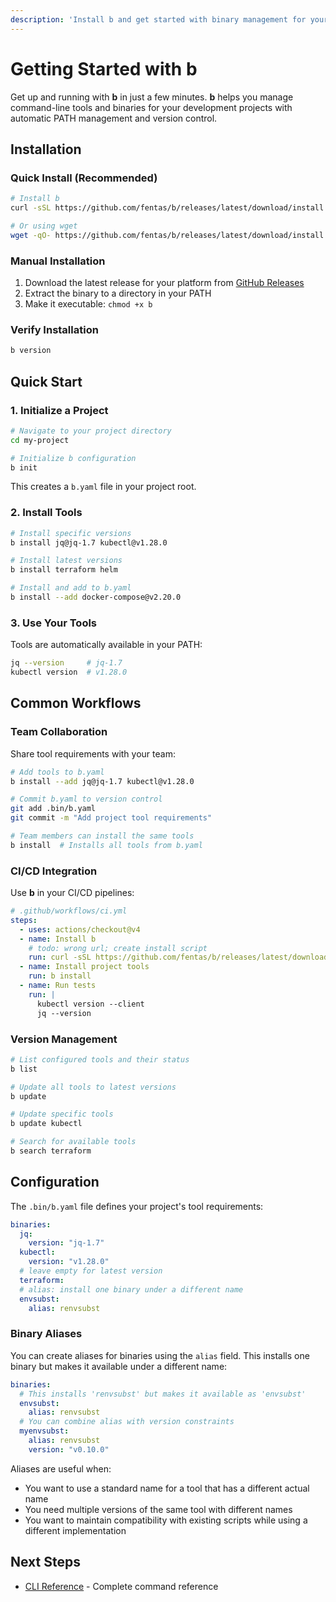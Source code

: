 ```yaml
---
description: 'Install b and get started with binary management for your development projects'
---
```


# Getting Started with b

Get up and running with **b** in just a few minutes. **b** helps you manage command-line tools and binaries for your development projects with automatic PATH management and version control.

## Installation

### Quick Install (Recommended)

```bash
# Install b
curl -sSL https://github.com/fentas/b/releases/latest/download/install.sh | bash

# Or using wget
wget -qO- https://github.com/fentas/b/releases/latest/download/install.sh | bash
```

### Manual Installation

1. Download the latest release for your platform from [GitHub Releases](https://github.com/fentas/b/releases)
2. Extract the binary to a directory in your PATH
3. Make it executable: `chmod +x b`

### Verify Installation

```bash
b version
```

## Quick Start

### 1. Initialize a Project

```bash
# Navigate to your project directory
cd my-project

# Initialize b configuration
b init
```

This creates a `b.yaml` file in your project root.

### 2. Install Tools

```bash
# Install specific versions
b install jq@jq-1.7 kubectl@v1.28.0

# Install latest versions
b install terraform helm

# Install and add to b.yaml
b install --add docker-compose@v2.20.0
```

### 3. Use Your Tools

Tools are automatically available in your PATH:

```bash
jq --version     # jq-1.7
kubectl version  # v1.28.0
```

## Common Workflows

### Team Collaboration

Share tool requirements with your team:

```bash
# Add tools to b.yaml
b install --add jq@jq-1.7 kubectl@v1.28.0

# Commit b.yaml to version control
git add .bin/b.yaml
git commit -m "Add project tool requirements"

# Team members can install the same tools
b install  # Installs all tools from b.yaml
```

### CI/CD Integration

Use **b** in your CI/CD pipelines:

```yaml
# .github/workflows/ci.yml
steps:
  - uses: actions/checkout@v4
  - name: Install b
    # todo: wrong url; create install script
    run: curl -sSL https://github.com/fentas/b/releases/latest/download/install.sh | bash
  - name: Install project tools
    run: b install
  - name: Run tests
    run: |
      kubectl version --client
      jq --version
```

### Version Management

```bash
# List configured tools and their status
b list

# Update all tools to latest versions
b update

# Update specific tools
b update kubectl

# Search for available tools
b search terraform
```

## Configuration

The `.bin/b.yaml` file defines your project's tool requirements:

```yaml
binaries:
  jq:
    version: "jq-1.7"
  kubectl:
    version: "v1.28.0"
  # leave empty for latest version
  terraform:
  # alias: install one binary under a different name
  envsubst:
    alias: renvsubst
```

### Binary Aliases

You can create aliases for binaries using the `alias` field. This installs one binary but makes it available under a different name:

```yaml
binaries:
  # This installs 'renvsubst' but makes it available as 'envsubst'
  envsubst:
    alias: renvsubst
  # You can combine alias with version constraints
  myenvsubst:
    alias: renvsubst
    version: "v0.10.0"
```

Aliases are useful when:
- You want to use a standard name for a tool that has a different actual name
- You need multiple versions of the same tool with different names
- You want to maintain compatibility with existing scripts while using a different implementation

## Next Steps

- [CLI Reference](/b/overview) - Complete command reference